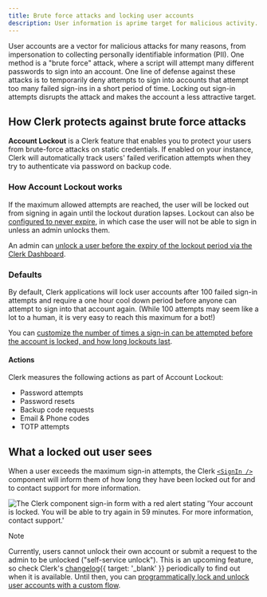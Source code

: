 ```yaml
---
title: Brute force attacks and locking user accounts
description: User information is aprime target for malicious activity. Clerk protects your users against brute force attacks by locking out accounts with too many sign-in attempts until a set period of time has passed.
---
```


User accounts are a vector for malicious attacks for many reasons, from impersonation to collecting personally identifiable information (PII). One method is a "brute force" attack, where a script will attempt many different passwords to sign into an account. One line of defense against these attacks is to temporarily deny attempts to sign into accounts that attempt too many failed sign-ins in a short period of time. Locking out sign-in attempts disrupts the attack and makes the account a less attractive target.

## How Clerk protects against brute force attacks

**Account Lockout** is a Clerk feature that enables you to protect your users from brute-force attacks on static credentials. If enabled on your instance, Clerk will automatically track users' failed verification attempts when they try to authenticate via password on backup code.

### How Account Lockout works

If the maximum allowed attempts are reached, the user will be locked out from signing in again until the lockout duration lapses. Lockout can also be [configured to never expire](/docs/security/customize-user-lockout#lock-a-user-account-forever-until-an-admin-unlocks-the-account), in which case the user will not be able to sign in unless an admin unlocks them.

An admin can [unlock a user before the expiry of the lockout period via the Clerk Dashboard](/docs/security/unlock-user-accounts).

### Defaults

By default, Clerk applications will lock user accounts after 100 failed sign-in attempts and require a one hour cool down period before anyone can attempt to sign into that account again. (While 100 attempts may seem like a lot to a human, it is very easy to reach this maximum for a bot!)

You can [customize the number of times a sign-in can be attempted before the account is locked, and how long lockouts last](/docs/security/customize-user-lockout).

#### Actions

Clerk measures the following actions as part of Account Lockout:

- Password attempts
- Password resets
- Backup code requests
- Email & Phone codes
- TOTP attempts

## What a locked out user sees

When a user exceeds the maximum sign-in attempts, the Clerk [`<SignIn />`](/docs/components/authentication/sign-in) component will inform them of how long they have been locked out for and to contact support for more information.

![The Clerk component sign-in form with a red alert stating 'Your account is locked. You will be able to try again in 59 minutes. For more information, contact support.'](/docs/images/security/userlock_login.png)

> [!NOTE]
> Currently, users cannot unlock their own account or submit a request to the admin to be unlocked ("self-service unlock"). This is an upcoming feature, so check Clerk's [changelog](/blog){{ target: '_blank' }} periodically to find out when it is available. Until then, you can [programmatically lock and unlock user accounts with a custom flow](/docs/security/programmatically-lock-user-accounts).
